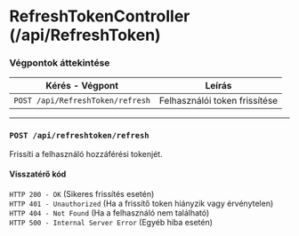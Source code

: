 
# RefreshTokenController (/api/RefreshToken)

### Végpontok áttekintése

| Kérés - Végpont | Leírás |
| --------------- | ------ |
| `POST /api/RefreshToken/refresh` | Felhasználói token frissítése |

---

### `POST /api/refreshtoken/refresh`
Frissíti a felhasználó hozzáférési tokenjét.

#### Visszatérő kód
`HTTP 200 - OK` (Sikeres frissítés esetén)  
`HTTP 401 - Unauthorized` (Ha a frissítő token hiányzik vagy érvénytelen)  
`HTTP 404 - Not Found` (Ha a felhasználó nem található)  
`HTTP 500 - Internal Server Error` (Egyéb hiba esetén)
